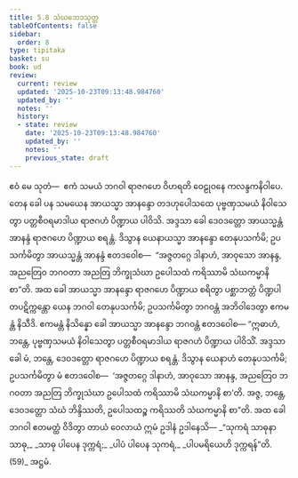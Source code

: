 ```yaml
---
title: 5.8 သံဃဘေဒသုတ္တ
tableOfContents: false
sidebar:
  order: 8
type: tipitaka
basket: su
book: ud
review:
  current: review
  updated: '2025-10-23T09:13:48.984760'
  updated_by: ''
  notes: ''
  history:
  - state: review
    date: '2025-10-23T09:13:48.984760'
    updated_by: ''
    notes: ''
    previous_state: draft
---
```



<ReviewStatus review={frontmatter.review} showDetails={true} />

<HypothesisAnnotation frontmatter={frontmatter} />

<DynamicBreadcrumb />

<Division number="48" book="ud" e="ch" v="18" p="149">

<Paragraph number="438" book="ud">
ဧဝံ မေ သုတံ—  ဧကံ သမယံ ဘဂဝါ ရာဇဂဟေ ဝိဟရတိ ဝေဠုဝနေ ကလန္ဒကနိဝါပေ. တေန ခေါ ပန သမယေန အာယသ္မာ အာနန္ဒော တဒဟုပေါသထေ ပုဗ္ဗဏှသမယံ နိဝါသေတွာ ပတ္တစီဝရမာဒါယ ရာဇဂဟံ ပိဏ္ဍာယ ပါဝိသိ.
</Paragraph>

<Paragraph number="439" book="ud">
အဒ္ဒသာ ခေါ ဒေဝဒတ္တော အာယသ္မန္တံ အာနန္ဒံ ရာဇဂဟေ ပိဏ္ဍာယ စရန္တံ. ဒိသွာန ယေနာယသ္မာ အာနန္ဒော တေနုပသင်္ကမိ; ဥပသင်္ကမိတွာ အာယသ္မန္တံ အာနန္ဒံ ဧတဒဝေါစ—  “အဇ္ဇတဂ္ဂေ ဒါနာဟံ, အာဝုသော အာနန္ဒ, အညတြေဝ ဘဂဝတာ အညတြ ဘိက္ခုသံဃာ ဥပေါသထံ ကရိဿာမိ သံဃကမ္မာနိ စာ”တိ.
</Paragraph>

<Paragraph number="440" book="ud">
အထ ခေါ အာယသ္မာ အာနန္ဒော ရာဇဂဟေ ပိဏ္ဍာယ စရိတွာ ပစ္ဆာဘတ္တံ ပိဏ္ဍပါတပဋိက္ကန္တော ယေန ဘဂဝါ တေနုပသင်္ကမိ; ဥပသင်္ကမိတွာ ဘဂဝန္တံ အဘိဝါဒေတွာ ဧကမန္တံ နိသီဒိ. ဧကမန္တံ နိသိန္နော ခေါ အာယသ္မာ အာနန္ဒော ဘဂဝန္တံ ဧတဒဝေါစ—
</Paragraph>

<Paragraph number="441" book="ud">
“ဣဓာဟံ, ဘန္တေ, ပုဗ္ဗဏှသမယံ နိဝါသေတွာ ပတ္တစီဝရမာဒါယ ရာဇဂဟံ ပိဏ္ဍာယ ပါဝိသိံ. အဒ္ဒသာ ခေါ မံ, ဘန္တေ, ဒေဝဒတ္တော ရာဇဂဟေ ပိဏ္ဍာယ စရန္တံ. ဒိသွာန ယေနာဟံ တေနုပသင်္ကမိ; ဥပသင်္ကမိတွာ မံ ဧတဒဝေါစ—  ‘အဇ္ဇတဂ္ဂေ ဒါနာဟံ, အာဝုသော အာနန္ဒ, အညတြေဝ ဘဂဝတာ အညတြ ဘိက္ခုသံဃာ ဥပေါသထံ ကရိဿာမိ သံဃကမ္မာနိ စာ’တိ. အဇ္ဇ, ဘန္တေ, ဒေဝဒတ္တော သံဃံ ဘိန္ဒိဿတိ, ဥပေါသထဉ္စ ကရိဿတိ သံဃကမ္မာနိ စာ”တိ.
</Paragraph>

<Paragraph number="442" book="ud">
အထ ခေါ ဘဂဝါ ဧတမတ္ထံ ဝိဒိတွာ တာယံ ဝေလာယံ ဣမံ ဥဒါနံ ဥဒါနေသိ—
</Paragraph>

<Paragraph number="443" type="verses" book="ud">
_“သုကရံ သာဓုနာ သာဓု,_  
_သာဓု ပါပေန ဒုက္ကရံ;_  
_ပါပံ ပါပေန သုကရံ,_  
_ပါပမရိယေဟိ ဒုက္ကရန်”တိ. (59)_  


</Paragraph>
</Division>

<Paragraph number="444" type="center" book="ud">
အဋ္ဌမံ.
</Paragraph>